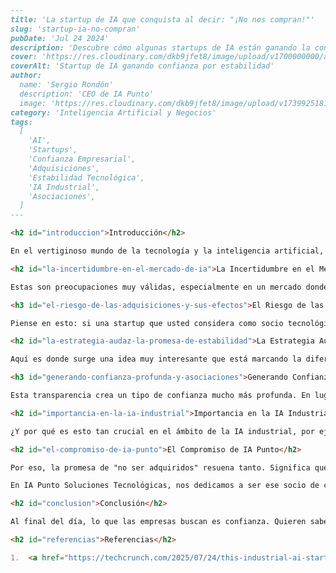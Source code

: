 ```markdown
---
title: 'La startup de IA que conquista al decir: "¡No nos compran!"'
slug: 'startup-ia-no-compran'
pubDate: 'Jul 24 2024'
description: 'Descubre cómo algunas startups de IA están ganando la confianza de sus clientes al prometer estabilidad y no ser adquiridas, y por qué esto es clave en el mercado tecnológico actual.'
cover: 'https://res.cloudinary.com/dkb9jfet8/image/upload/v1700000000/ai_startup_trust.jpg'
coverAlt: 'Startup de IA ganando confianza por estabilidad'
author:
  name: 'Sergio Rondón'
  description: 'CEO de IA Punto'
  image: 'https://res.cloudinary.com/dkb9jfet8/image/upload/v1739925181/sergio_gdcaeh.png'
category: 'Inteligencia Artificial y Negocios'
tags:
  [
    'AI',
    'Startups',
    'Confianza Empresarial',
    'Adquisiciones',
    'Estabilidad Tecnológica',
    'IA Industrial',
    'Asociaciones',
  ]
---

<h2 id="introduccion">Introducción</h2>

En el vertiginoso mundo de la tecnología y la inteligencia artificial, donde las cosas cambian a la velocidad de la luz, es natural que las empresas busquen soluciones innovadoras que las ayuden a crecer. Sin embargo, también es muy común que surjan preguntas importantes sobre la estabilidad y el futuro de los socios tecnológicos que eligen. Imagínese que invierte tiempo, dinero y recursos en una solución de IA para su negocio, solo para que, unos meses después, la empresa que la desarrolló sea comprada por un gigante tecnológico. ¿Qué pasaría con su soporte? ¿Con el camino de desarrollo del producto? ¿Y con sus datos y su inversión?

<h2 id="la-incertidumbre-en-el-mercado-de-ia">La Incertidumbre en el Mercado de IA</h2>

Estas son preocupaciones muy válidas, especialmente en un mercado donde las adquisiciones de startups son el pan de cada día. La incertidumbre puede ser un gran freno para la adopción de nuevas tecnologías, por muy prometedoras que sean. Las empresas grandes y pequeñas buscan socios en los que puedan confiar a largo plazo, no solo para una solución puntual, sino para una verdadera alianza que crezca con ellos.

<h3 id="el-riesgo-de-las-adquisiciones-y-sus-efectos">El Riesgo de las Adquisiciones y sus Efectos</h3>

Piense en esto: si una startup que usted considera como socio tecnológico está pensando en ser vendida, su prioridad podría desviarse de la suya. Podrían centrarse en hacer el producto atractivo para un comprador potencial en lugar de mejorarlo para usted, el cliente que ya confía en ellos. Esto puede llevar a cambios inesperados en el producto, en los precios, o incluso a la desaparición de la solución que usted tanto necesita. Es una realidad que genera mucha ansiedad y, en el peor de los casos, puede significar una interrupción costosa y dolorosa para su negocio.

<h2 id="la-estrategia-audaz-la-promesa-de-estabilidad">La Estrategia Audaz: La Promesa de Estabilidad</h2>

Aquí es donde surge una idea muy interesante que está marcando la diferencia en el sector. Algunas empresas emergentes, conscientes de esta inquietud, están adoptando una estrategia audaz: asegurar a sus clientes que no tienen planes de ser adquiridas. Esta promesa puede sonar simple, pero en un entorno tan dinámico, es una declaración poderosa de estabilidad y compromiso. Para los clientes, esto significa un aliento de tranquilidad. Saben que están construyendo una relación a largo plazo con un socio que está dedicado a su éxito y que no se desviará de ese camino por una oferta de adquisición.

<h3 id="generando-confianza-profunda-y-asociaciones">Generando Confianza Profunda y Asociaciones</h3>

Esta transparencia crea un tipo de confianza mucho más profunda. En lugar de una relación de proveedor-cliente, se convierte en una verdadera asociación. Cuando una empresa como la nuestra, IA Punto Soluciones Tecnológicas (o simplemente IA Punto, como nos gusta que nos llamen), se asocia con usted, entendemos que busca más que una simple herramienta; busca un compañero de camino que entienda sus retos y que se comprometa a superarlos con usted, sin sorpresas inesperadas.

<h2 id="importancia-en-la-ia-industrial">Importancia en la IA Industrial</h2>

¿Y por qué es esto tan crucial en el ámbito de la IA industrial, por ejemplo? Las implementaciones de inteligencia artificial en entornos industriales no son proyectos de una semana. Implican sistemas complejos, datos sensibles, integraciones profundas con maquinaria y procesos existentes, y una necesidad de soporte y evolución constantes. Un sistema de IA que monitorea una línea de producción, optimiza el consumo de energía o predice fallas en equipos, requiere una estabilidad inquebrantable. Los clientes de este sector necesitan saber que su socio de IA estará allí para las actualizaciones, para la resolución de problemas, y para adaptar la solución a medida que sus necesidades cambian y evolucionan. Un cambio de propiedad o una interrupción en el servicio puede tener consecuencias serias, desde pérdidas de eficiencia hasta problemas de seguridad.

<h2 id="el-compromiso-de-ia-punto">El Compromiso de IA Punto</h2>

Por eso, la promesa de "no ser adquiridos" resuena tanto. Significa que la empresa se centra al 100% en el cliente y en el desarrollo de su tecnología, en lugar de estar constantemente mirando el horizonte en busca de posibles compradores. Permite una visión a largo plazo, una hoja de ruta de producto estable y una dedicación constante a la mejora del servicio al cliente. En IA Punto, si bien no prometemos "no ser adquiridos" de la misma forma explícita que otras empresas, nuestro enfoque y filosofía van en la misma dirección: la de construir relaciones sólidas y duraderas con nuestros clientes. Entendemos que su éxito a largo plazo es nuestro éxito.

En IA Punto Soluciones Tecnológicas, nos dedicamos a ser ese socio de confianza. Nuestro compromiso con usted va más allá de la venta de una solución. Nos centramos en comprender sus desafíos específicos, en desarrollar soluciones de IA que realmente agreguen valor a su negocio, y en estar a su lado mientras las implementa y las ve crecer. Queremos que se sienta seguro de que, al elegir a IA Punto, está optando por una relación basada en la dedicación, la innovación constante y una visión compartida para el futuro. Estamos aquí para construir soluciones que perduren, que se adapten con usted y que le brinden la tranquilidad de tener un socio tecnológico estable y comprometido.

<h2 id="conclusion">Conclusión</h2>

Al final del día, lo que las empresas buscan es confianza. Quieren saber que la inversión que están haciendo en tecnología se mantendrá segura y productiva. Y una de las mejores maneras de inspirar esa confianza es demostrar un compromiso inquebrantable con su misión y con sus clientes. Ese es el espíritu que impulsa a IA Punto: la promesa de ser un socio en el que pueda confiar, hoy y en el futuro.

<h2 id="referencias">Referencias</h2>

1.  <a href="https://techcrunch.com/2025/07/24/this-industrial-ai-startup-is-winning-over-customers-by-saying-it-wont-get-acquired/" target="_blank" rel="noopener noreferrer">TechCrunch: This industrial AI startup is winning over customers by saying it won’t get acquired. (2024)</a>
```